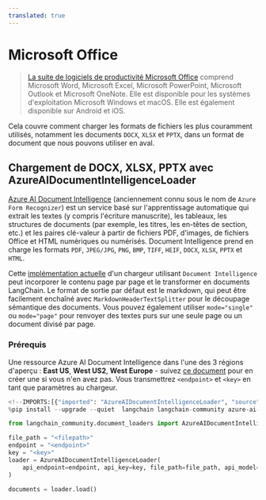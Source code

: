 ```yaml
---
translated: true
---
```


# Microsoft Office

>[La suite de logiciels de productivité Microsoft Office](https://www.office.com/) comprend Microsoft Word, Microsoft Excel, Microsoft PowerPoint, Microsoft Outlook et Microsoft OneNote. Elle est disponible pour les systèmes d'exploitation Microsoft Windows et macOS. Elle est également disponible sur Android et iOS.

Cela couvre comment charger les formats de fichiers les plus couramment utilisés, notamment les documents `DOCX`, `XLSX` et `PPTX`, dans un format de document que nous pouvons utiliser en aval.

## Chargement de DOCX, XLSX, PPTX avec AzureAIDocumentIntelligenceLoader

[Azure AI Document Intelligence](https://aka.ms/doc-intelligence) (anciennement connu sous le nom de `Azure Form Recognizer`) est un service basé sur l'apprentissage automatique qui extrait les textes (y compris l'écriture manuscrite), les tableaux, les structures de documents (par exemple, les titres, les en-têtes de section, etc.) et les paires clé-valeur à partir de fichiers PDF, d'images, de fichiers Office et HTML numériques ou numérisés. Document Intelligence prend en charge les formats `PDF`, `JPEG/JPG`, `PNG`, `BMP`, `TIFF`, `HEIF`, `DOCX`, `XLSX`, `PPTX` et `HTML`.

Cette [implémentation actuelle](https://aka.ms/di-langchain) d'un chargeur utilisant `Document Intelligence` peut incorporer le contenu page par page et le transformer en documents LangChain. Le format de sortie par défaut est le markdown, qui peut être facilement enchaîné avec `MarkdownHeaderTextSplitter` pour le découpage sémantique des documents. Vous pouvez également utiliser `mode="single"` ou `mode="page"` pour renvoyer des textes purs sur une seule page ou un document divisé par page.

### Prérequis

Une ressource Azure AI Document Intelligence dans l'une des 3 régions d'aperçu : **East US**, **West US2**, **West Europe** - suivez [ce document](https://learn.microsoft.com/azure/ai-services/document-intelligence/create-document-intelligence-resource?view=doc-intel-4.0.0) pour en créer une si vous n'en avez pas. Vous transmettrez `<endpoint>` et `<key>` en tant que paramètres au chargeur.

```python
<!--IMPORTS:[{"imported": "AzureAIDocumentIntelligenceLoader", "source": "langchain_community.document_loaders", "docs": "https://api.python.langchain.com/en/latest/document_loaders/langchain_community.document_loaders.doc_intelligence.AzureAIDocumentIntelligenceLoader.html", "title": "Microsoft Office"}]-->
%pip install --upgrade --quiet  langchain langchain-community azure-ai-documentintelligence

from langchain_community.document_loaders import AzureAIDocumentIntelligenceLoader

file_path = "<filepath>"
endpoint = "<endpoint>"
key = "<key>"
loader = AzureAIDocumentIntelligenceLoader(
    api_endpoint=endpoint, api_key=key, file_path=file_path, api_model="prebuilt-layout"
)

documents = loader.load()
```
